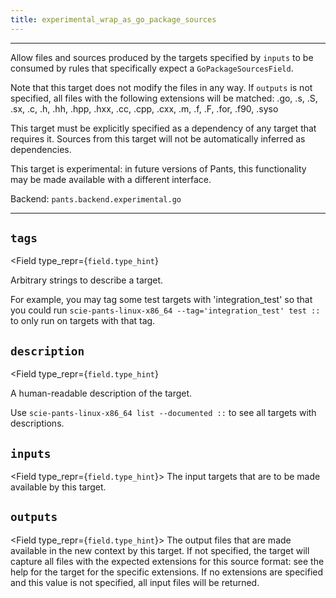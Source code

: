 ```yaml
---
title: experimental_wrap_as_go_package_sources
---
```



---

Allow files and sources produced by the targets specified by `inputs` to be consumed by rules that specifically expect a `GoPackageSourcesField`.

Note that this target does not modify the files in any way. If `outputs` is not specified, all files with the following extensions will be matched: .go, .s, .S, .sx, .c, .h, .hh, .hpp, .hxx, .cc, .cpp, .cxx, .m, .f, .F, .for, .f90, .syso

This target must be explicitly specified as a dependency of any target that requires it. Sources from this target will not be automatically inferred as dependencies.

This target is experimental: in future versions of Pants, this functionality may be made available with a different interface.

Backend: <span className="color--primary">`pants.backend.experimental.go`</span>

---

<span className={styles.options}>

## `tags`

<Field
    type_repr={`field.type_hint`}
>
Arbitrary strings to describe a target.

For example, you may tag some test targets with &#x27;integration_test&#x27; so that you could run `scie-pants-linux-x86_64 --tag='integration_test' test ::` to only run on targets with that tag.

</Field>

## `description`

<Field
    type_repr={`field.type_hint`}
>
A human-readable description of the target.

Use `scie-pants-linux-x86_64 list --documented ::` to see all targets with descriptions.

</Field>

## `inputs`

<Field type_repr={`field.type_hint`}>
  The input targets that are to be made available by this target.
</Field>

## `outputs`

<Field type_repr={`field.type_hint`}>
  The output files that are made available in the new context by this target. If
  not specified, the target will capture all files with the expected extensions
  for this source format: see the help for the target for the specific
  extensions. If no extensions are specified and this value is not specified,
  all input files will be returned.
</Field>

</span>
